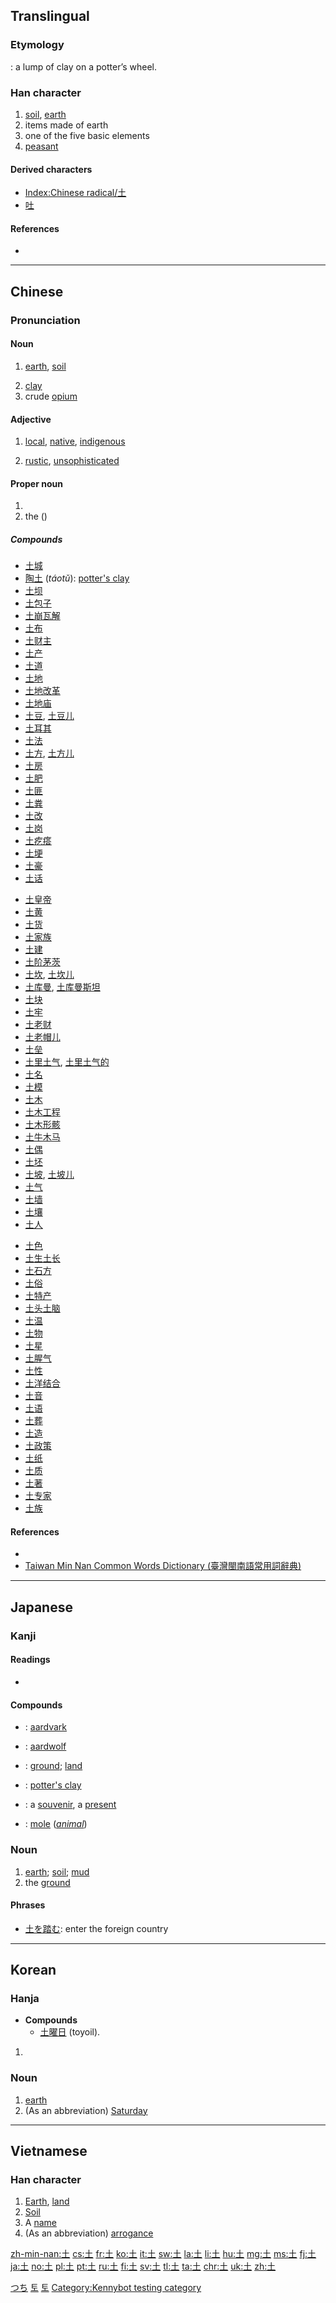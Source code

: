 {{also|士|±}}
==Translingual==
{{stroke order|type=animate}}

===Etymology===
{{Han etyl}}
{{liushu|p}}: a lump of clay on a potter’s wheel.

===Han character===
{{Han char|rn=32|rad=土|as=00|sn=3|four=40100|canj=G}}

# [[soil]], [[earth]]
# items made of earth
# one of the five basic elements
# [[peasant]]

====Derived characters====
* [[Index:Chinese radical/土]]
* [[吐]]

====References====
* {{Han ref|kx=0223.010|dkj=04867|dj=0453.230|hdz=10415.010|uh=571F|ud=22303|bh=A467|bd=42087}}

----

==Chinese==
{{zh-forms}}

===Pronunciation===
{{zh-pron
|m=tǔ
|c=tou2
|h=pfs=thú
|mn=thó͘
|w=
|mc=y
|oc=y
|ma=|ma2=
|cat=n
}}

====Noun====
{{zh-noun}}

# [[earth]], [[soil]]
#: {{zh-usex|這兒{r} 的 '''土''' 夠 肥 的。|The '''soil''' here is quite fertile.}}
# [[clay]]
# crude [[opium]]

====Adjective====
{{zh-adj}}

# [[local]], [[native]], [[indigenous]]
#: {{zh-l|土著|aboriginal}}
# [[rustic]], [[unsophisticated]]

====Proper noun====
{{zh-proper noun}}

# {{surname|lang=cmn}}
# the {{w|Tujia people|Tujia ethnic group}} ({{zh-l|土家族}})

=====Compounds=====
{{der-top}}
{{top3}}
* [[土城]]
* [[陶土]] (''táotǔ''): [[potter's clay]]
* [[土坝]]
* [[土包子]]
* [[土崩瓦解]]
* [[土布]]
* [[土财主]]
* [[土产]]
* [[土道]]
* [[土地]]
* [[土地改革]]
* [[土地庙]]
* [[土豆]], [[土豆儿]]
* [[土耳其]]
* [[土法]]
* [[土方]], [[土方儿]]
* [[土房]]
* [[土肥]]
* [[土匪]]
* [[土粪]]
* [[土改]]
* [[土岗]]
* [[土疙瘩]]
* [[土埂]]
* [[土豪]]
* [[土话]]
{{mid3}}
* [[土皇帝]]
* [[土黄]]
* [[土货]]
* [[土家族]]
* [[土建]]
* [[土阶茅茨]]
* [[土坎]], [[土坎儿]]
* [[土库曼]], [[土库曼斯坦]]
* [[土块]]
* [[土牢]]
* [[土老财]]
* [[土老帽儿]]
* [[土垒]]
* [[土里土气]], [[土里土气的]]
* [[土名]]
* [[土模]]
* [[土木]]
* [[土木工程]]
* [[土木形骸]]
* [[土牛木马]]
* [[土偶]]
* [[土坯]]
* [[土坡]], [[土坡儿]]
* [[土气]]
* [[土墙]]
* [[土壤]]
* [[土人]]
{{mid3}}
* [[土色]]
* [[土生土长]]
* [[土石方]]
* [[土俗]]
* [[土特产]]
* [[土头土脑]]
* [[土温]]
* [[土物]]
* [[土星]]
* [[土腥气]]
* [[土性]]
* [[土洋结合]]
* [[土音]]
* [[土语]]
* [[土葬]]
* [[土造]]
* [[土政策]]
* [[土纸]]
* [[土质]]
* [[土著]]
* [[土专家]]
* [[土族]]
{{bottom}}
{{der-bottom}}

====References====
* {{cite web
|url=http://www.mdbg.net/chindict/chindict.php?page=worddict&wdrst=0&wdqb=土
|title=土
|work=MDBG English to Chinese dictionary ( Based on CC-CEDICT )
|language=Mandarin/English
|accessdate=2014-02-14}}
* [http://twblg.dict.edu.tw/holodict_new/result_detail.jsp?n_no=192&curpage=1&sample=%E5%9C%9F&radiobutton=1&querytarget=1&limit=20&pagenum=2&rowcount=33 Taiwan Min Nan Common Words Dictionary (臺灣閩南語常用詞辭典)]

----

==Japanese==

===Kanji===
{{ja-kanji|grade=1|rs=土00}}

====Readings====
* {{ja-readings
|goon=[[つ]] (tsu)
|kanon=[[と]] (to)
|kanyoon=[[ど]] (do)
|kun=[[つち]] (tsuchi)}}

====Compounds====
{{der-top|Compounds}}
* {{ja-r|土豚|つちぶた}}: [[aardvark]]
* {{ja-r|土狼|つちおおかみ}}: [[aardwolf]]
* {{ja-r|土地|とち}}: [[ground]]; [[land]]
* {{ja-r|陶土|とうど}}: [[potter's clay]]
* {{ja-r|土産|みやげ}}: a [[souvenir]], a [[present]]
* {{ja-r|土竜|もぐら}}: [[mole]] (''[[animal]]'')
{{der-bottom}}

{{ja-kanjitab|つち|yomi=k}}

===Noun===
{{ja-noun|つち}}

# [[earth]]; [[soil]]; [[mud]]
# the [[ground]]

====Phrases====
* [[土を踏む]]: enter the foreign country

[[Category:1000 Japanese basic words|つち]]

----

==Korean==

===Hanja===
{{ko-hanja|hangeul=[[토]], [[두]]|rv=to, du|mr=t'o, tu|y=tho, twu|eumhun=[[흙]], [[뿌리]]|ehrv=heulk, ppuri|ehmr=hŭk, ppuri|ehy=hulk, ppuli}}
* '''Compounds'''
** [[土曜日]] (toyoil).

# {{defn|lang=ko|sort=土00}}

===Noun===
{{ko-noun|hangeul=토}}

# [[earth]]
# (As an abbreviation) [[Saturday]]

[[Category:ko:Days of the week|토]]

----

==Vietnamese==

===Han character===
{{vi-hantu|[[thổ]]|rs=土00}}

# [[Earth]], [[land]]
# [[soil|Soil]]
# A [[name]]
# (As an abbreviation) [[arrogance]]

[[Category:CJKV radicals| ]]
[[Category:Hanja readings|토]]
[[Category:Kennybot testing category]]

[[zh-min-nan:土]]
[[cs:土]]
[[fr:土]]
[[ko:土]]
[[it:土]]
[[sw:土]]
[[la:土]]
[[li:土]]
[[hu:土]]
[[mg:土]]
[[ms:土]]
[[fj:土]]
[[ja:土]]
[[no:土]]
[[pl:土]]
[[pt:土]]
[[ru:土]]
[[fi:土]]
[[sv:土]]
[[tl:土]]
[[ta:土]]
[[chr:土]]
[[uk:土]]
[[zh:土]]